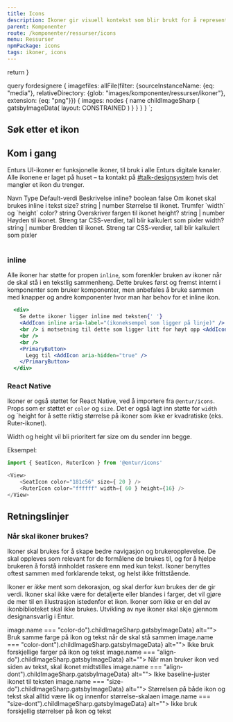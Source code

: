 ```yaml
---
title: Icons
description: Ikoner gir visuell kontekst som blir brukt for å representere handlinger og forbedrer brukervennligheten.
parent: Komponenter
route: /komponenter/ressurser/icons
menu: Ressurser
npmPackage: icons
tags: ikoner, icons
---
```



  return <SEO title={props.pageContext.frontmatter.title} description={props.pageContext.frontmatter.description} pathname={props.pageContext.frontmatter.route} />
}

query fordesignere {
  imagefiles: allFile(filter: {sourceInstanceName: {eq: "media"}, relativeDirectory: {glob: "images/komponenter/ressurser/ikoner"}, extension: {eq: "png"}}) {
    images: nodes {
      name
      childImageSharp {
         gatsbyImageData(
          layout: CONSTRAINED
        )
      }
    }
  }
}
`;

<PageHeader />

## Søk etter et ikon

<IconList icons={icons} />

## Kom i gang

Enturs UI-ikoner er funksjonelle ikoner, til bruk i alle Enturs digitale kanaler. Alle ikonene er laget på huset – ta kontakt
på [#talk-designsystem](https://entur.slack.com/archives/C899QSPB7) hvis det mangler et ikon du trenger.

<ExpandableText title="Props" titleElement="Heading3">
  <Table>
    <TableHead>
      <TableRow>
        <HeaderCell>Navn</HeaderCell>
        <HeaderCell>Type</HeaderCell>
        <HeaderCell>Default-verdi</HeaderCell>
        <HeaderCell>Beskrivelse</HeaderCell>
      </TableRow>
    </TableHead>
    <TableBody>
      <TableRow>
        <DataCell>
          <CodeText>inline?</CodeText>
        </DataCell>
        <DataCell>
          <CodeText>boolean</CodeText>
        </DataCell>
        <DataCell>
          <CodeText>false</CodeText>
        </DataCell>
        <DataCell>Om ikonet skal brukes inline i tekst</DataCell>
      </TableRow>
      <TableRow>
        <DataCell>
          <CodeText>size?</CodeText>
        </DataCell>
        <DataCell>
          <CodeText>string | number</CodeText>
        </DataCell>
        <DataCell></DataCell>
        <DataCell>Størrelse til ikonet. Trumfer `width` og `height`</DataCell>
      </TableRow>
      <TableRow>
        <DataCell>
          <CodeText>color?</CodeText>
        </DataCell>
        <DataCell>
          <CodeText>string</CodeText>
        </DataCell>
        <DataCell></DataCell>
        <DataCell>Overskriver fargen til ikonet</DataCell>
      </TableRow>
      <TableRow>
        <DataCell>
          <CodeText>height?</CodeText>
        </DataCell>
        <DataCell>
          <CodeText>string | number</CodeText>
        </DataCell>
        <DataCell></DataCell>
        <DataCell>
          Høyden til ikonet. Streng tar CSS-verdier, tall blir kalkulert som
          pixler
        </DataCell>
      </TableRow>
      <TableRow>
        <DataCell>
          <CodeText>width?</CodeText>
        </DataCell>
        <DataCell>
          <CodeText>string | number</CodeText>
        </DataCell>
        <DataCell></DataCell>
        <DataCell>
          Bredden til ikonet. Streng tar CSS-verdier, tall blir kalkulert som
          pixler
        </DataCell>
      </TableRow>
    </TableBody>
  </Table>
</ExpandableText>

### inline

Alle ikoner har støtte for propen `inline`, som forenkler bruken av ikoner når de skal stå i en tekstlig sammenheng.
Dette brukes først og fremst internt i komponenter som bruker komponenter, men anbefales å bruke sammen med knapper og andre komponenter hvor man har behov for et inline ikon.

```jsx
  <div>
    Se dette ikoner ligger inline med teksten{' '}
    <AddIcon inline aria-label="(ikoneksempel som ligger på linje)" />
    <br /> i motsetning til dette som ligger litt for høyt opp <AddIcon aria-label="(ikoneksempel som ligger litt for høyt)" />
    <br />
    <br />
    <PrimaryButton>
      Legg til <AddIcon aria-hidden="true" />
    </PrimaryButton>
  </div>
```

### React Native

Ikoner er også støttet for React Native, ved å importere fra `@entur/icons`. Props som er støttet er `color` og `size`.
Det er også lagt inn støtte for `width` og `height for å sette riktig størrelse på ikoner som ikke er kvadratiske (eks. Ruter-ikonet).

Width og height vil bli prioritert før size om du sender inn begge.

Eksempel:

```js
import { SeatIcon, RuterIcon } from '@entur/icons'

<View>
    <SeatIcon color="181c56" size={ 20 } />
    <RuterIcon color="ffffff" width={ 60 } height={16} />
</View>
```

## Retningslinjer

### Når skal ikoner brukes?

Ikoner skal brukes for å skape bedre navigasjon og brukeropplevelse. De skal oppleves som relevant for de formålene de brukes til, og for å hjelpe brukeren å forstå innholdet raskere enn med kun tekst. Ikoner benyttes oftest sammen med forklarende tekst, og helst ikke frittstående.

Ikoner er _ikke_ ment som dekorasjon, og skal derfor _kun_ brukes der de gir verdi. Ikoner skal ikke være for detaljerte eller blandes i farger, det vil gjøre de mer til en illustrasjon istedenfor et ikon. Ikoner som ikke er en del av ikonbiblioteket skal ikke brukes. Utvikling av nye ikoner skal skje gjennom designansvarlig i Entur.

<DoDontGroup>
  <DoDontCard variant="success" imgSource={props.data.imagefiles.images.find(image => image.name === "color-do").childImageSharp.gatsbyImageData} alt="">
    Bruk samme farge på ikon og tekst når de skal stå sammen
  </DoDontCard>
  <DoDontCard variant="negative" imgSource={props.data.imagefiles.images.find(image => image.name === "color-dont").childImageSharp.gatsbyImageData} alt="">
    Ikke bruk forskjellige farger på ikon og tekst
  </DoDontCard>
</DoDontGroup>
<DoDontGroup>
  <DoDontCard variant="success" imgSource={props.data.imagefiles.images.find(image => image.name === "align-do").childImageSharp.gatsbyImageData} alt="">
    Når man bruker ikon ved siden av tekst, skal ikonet midtstilles
  </DoDontCard>
  <DoDontCard variant="negative" imgSource={props.data.imagefiles.images.find(image => image.name === "align-dont").childImageSharp.gatsbyImageData} alt="">
    Ikke baseline-juster ikonet til teksten
  </DoDontCard>
</DoDontGroup>
<DoDontGroup>
  <DoDontCard variant="success" imgSource={props.data.imagefiles.images.find(image => image.name === "size-do").childImageSharp.gatsbyImageData} alt="">
    Størrelsen på både ikon og tekst skal alltid være lik og innenfor
    størrelse-skalaen
  </DoDontCard>
  <DoDontCard variant="negative" imgSource={props.data.imagefiles.images.find(image => image.name === "size-dont").childImageSharp.gatsbyImageData} alt="">
    Ikke bruk forskjellig størrelser på ikon og tekst
  </DoDontCard>
</DoDontGroup>
